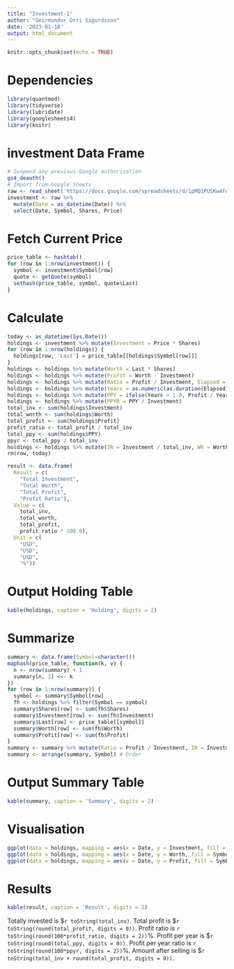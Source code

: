 ---
title: "Investment-1"
author: "Geirmundur Orri Sigurdsson"
date: '2023-01-18'
output: html_document
---

```{r setup, include=FALSE}
knitr::opts_chunk$set(echo = TRUE)
```

# Dependencies

```{r dependencies, message=FALSE, warning=FALSE}
library(quantmod)
library(tidyverse)
library(lubridate)
library(googlesheets4)
library(knitr)
```

# investment Data Frame

```{r investment}
# Suspend any previous Google authorization
gs4_deauth()
# Import from Google Sheets
raw <- read_sheet('https://docs.google.com/spreadsheets/d/1pMQ1PUSKw4Fd7f21yGokdLx1EuQtn2KAGvaGyrjNU7Q')
investment <- raw %>%
  mutate(Date = as_datetime(Date)) %>%
  select(Date, Symbol, Shares, Price)
```

# Fetch Current Price

```{r fetch}
price_table <- hashtab()
for (row in 1:nrow(investment)) {
  symbol <- investment$Symbol[row]
  quote <- getQuote(symbol)
  sethash(price_table, symbol, quote$Last)
}
```

# Calculate

```{r calculate}
today <- as_datetime(Sys.Date())
holdings <- investment %>% mutate(Investment = Price * Shares)
for (row in 1:nrow(holdings)) {
  holdings[row, 'Last'] = price_table[[holdings$Symbol[row]]]
}
holdings <- holdings %>% mutate(Worth = Last * Shares)
holdings <- holdings %>% mutate(Profit = Worth - Investment)
holdings <- holdings %>% mutate(Ratio = Profit / Investment, Elapsed = today - Date)
holdings <- holdings %>% mutate(Years = as.numeric(as.duration(Elapsed)) / 31536000)
holdings <- holdings %>% mutate(PPY = ifelse(Years > 1.0, Profit / Years, Profit))
holdings <- holdings %>% mutate(PPYR = PPY / Investment)
total_inv <- sum(holdings$Investment)
total_worth <- sum(holdings$Worth)
total_profit <- sum(holdings$Profit)
profit_ratio <- total_profit / total_inv
total_ppy <- sum(holdings$PPY)
ppyr <- total_ppy / total_inv
holdings <- holdings %>% mutate(IR = Investment / total_inv, WR = Worth / total_worth)
rm(row, today)

result <- data.frame(
  Result = c(
    "Total Investment",
    "Total Worth",
    "Total Profit",
    "Profit Ratio"),
  Value = c(
    total_inv,
    total_worth,
    total_profit,
    profit_ratio * 100.0),
  Unit = c(
    "USD",
    "USD",
    "USD",
    "%"))
```

# Output Holding Table

```{r output holding table}
kable(holdings, caption = 'Holding', digits = 2)
```

# Summarize

```{r summarize}
summary <- data.frame(Symbol=character())
maphash(price_table, function(k, v) {
  n <- nrow(summary) + 1
  summary[n, 1] <<- k
})
for (row in 1:nrow(summary)) {
  symbol <- summary$Symbol[row]
  fh <- holdings %>% filter(Symbol == symbol)
  summary$Shares[row] <- sum(fh$Shares)
  summary$Investment[row] <- sum(fh$Investment)
  summary$Last[row] <- price_table[[symbol]]
  summary$Worth[row] <- sum(fh$Worth)
  summary$Profit[row] <- sum(fh$Profit)
}
summary <- summary %>% mutate(Ratio = Profit / Investment, IR = Investment / total_inv, WR = Worth / total_worth)
summary <- arrange(summary, Symbol) # Order
```

# Output Summary Table

```{r output summary table}
kable(summary, caption = 'Summary', digits = 2)
```

# Visualisation

```{r visualisation, warning=FALSE}
ggplot(data = holdings, mapping = aes(x = Date, y = Investment, fill = Symbol)) + geom_bar(stat = "identity") + theme_light()
ggplot(data = holdings, mapping = aes(x = Date, y = Worth, fill = Symbol)) + geom_bar(stat = "identity") + theme_light()
ggplot(data = holdings, mapping = aes(x = Date, y = Profit, fill = Symbol)) + geom_bar(stat = "identity") + theme_light()
```

# Results

```{r output result table}
kable(result, caption = 'Result', digits = 2)
```

Totally invested is $`r toString(total_inv)`. Total profit is $`r toString(round(total_profit, digits = 0))`. Profit ratio is `r toString(round(100*profit_ratio, digits = 2))`%. Profit per year is $`r toString(round(total_ppy, digits = 0))`. Profit per year ratio is `r toString(round(100*ppyr, digits = 2))`%. Amount after selling is $`r toString(total_inv + round(total_profit, digits = 0))`.
